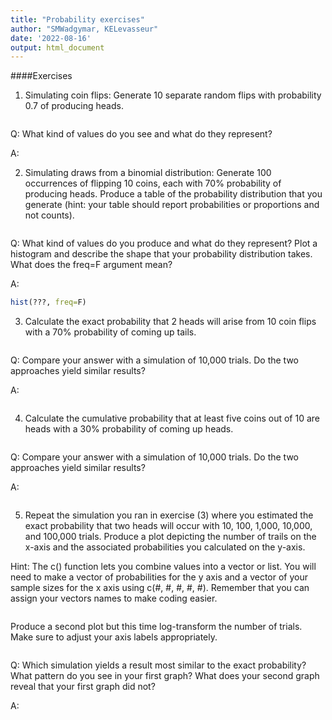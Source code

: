 ---
title: "Probability exercises"
author: "SMWadgymar, KELevasseur"
date: '2022-08-16'
output: html_document
---

####Exercises

1) Simulating coin flips: Generate 10 separate random flips with probability 0.7 of producing heads.

```{r}

```

Q: What kind of values do you see and what do they represent?

A: 


2) Simulating draws from a binomial distribution: Generate 100 occurrences of flipping 10 coins, each with 70% probability of producing heads. Produce a table of the probability distribution that you generate (hint: your table should report probabilities or proportions and not counts).

```{r}

```

Q: What kind of values do you produce and what do they represent? Plot a histogram and describe the shape that your probability distribution takes. What does the freq=F argument mean?

A: 
```{r}
hist(???, freq=F)
```



3) Calculate the exact probability that 2 heads will arise from 10 coin flips with a 70% probability of coming up tails.  

```{r}

```

Q: Compare your answer with a simulation of 10,000 trials. Do the two approaches yield similar results?

A: 
```{r}

```




4) Calculate the cumulative probability that at least five coins out of 10 are heads with a 30% probability of coming up heads.  

```{r}

```

Q: Compare your answer with a simulation of 10,000 trials.  Do the two approaches yield similar results?

A: 
```{r}

```




5) Repeat the simulation you ran in exercise (3) where you estimated the exact probability that two heads will occur with 10, 100, 1,000, 10,000, and 100,000 trials. Produce a plot depicting the number of trails on the x-axis and the associated probabilities you calculated on the y-axis.  

Hint: The c() function lets you combine values into a vector or list. You will need to make a vector of probabilities for the y axis and a vector of your sample sizes for the x axis using c(#, #, #, #, #). Remember that you can assign your vectors names to make coding easier.

```{r}

```


Produce a second plot but this time log-transform the number of trials. Make sure to adjust your axis labels appropriately.  

```{r}

```


Q: Which simulation yields a result most similar to the exact probability? What pattern do you see in your first graph? What does your second graph reveal that your first graph did not?

A: 



